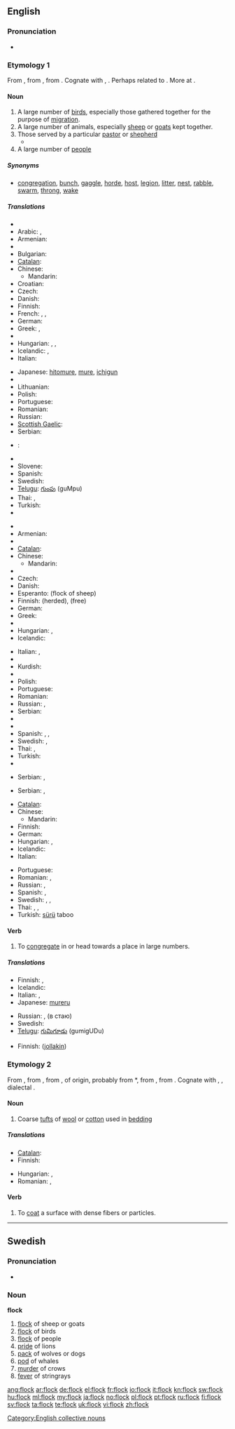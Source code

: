 ==English==

===Pronunciation===
* {{audio|en-us-flock.ogg|Audio (US)}}
*: {{rhymes|ɒk}}

===Etymology 1===
From {{etyl|enm}} {{term|flock||flock|lang=enm}}, from {{etyl|ang|en}} {{term|flocc||flock, company, troop|lang=ang}}, from {{proto|Germanic|flukkaz||flakka-|crowd, troop|lang=en}}. Cognate with {{gml}} {{term|vlocke||crowd, flock|lang=gml}}, {{non}} {{term|flokkr||crowd, troop, band, flock|lang=non}}. Perhaps related to {{ang}} {{term|folc||crowd, troop, band|lang=ang}}. More at {{l|en|folk}}.

====Noun====
{{en-noun}}

# A large number of [[bird]]s, especially those gathered together for the purpose of [[migration]].
# A large number of animals, especially [[sheep]] or [[goats]] kept together.
# Those served by a particular [[pastor]] or [[shepherd]]
#* {{quote-book
|year=1995
|author=Green Key Books
|title=God's Word to the Nations (John 10:16)
|url=http://gwt.scripturetext.com/john/10.htm
|passage=I also have other sheep that are not from this pen. I must lead them. They, too, will respond to my voice. So they will be one flock with one shepherd.
}}
# A large number of [[people]]

=====Synonyms=====
{{checksyns}}
* [[congregation]], [[bunch]], [[gaggle]], [[horde]], [[host]], [[legion]], [[litter]], [[nest]], [[rabble]], [[swarm]], [[throng]], [[wake]]

=====Translations=====
{{trans-top|group of birds}}
* {{trreq|Albanian}}
* Arabic: {{t|ar|أبابيل|m|tr=’abābīl}},  {{t-|ar|سرب|m|tr=sirb}}
* Armenian: {{t|hy|երամ|tr=eram}}
* {{trreq|Basque}}
* Bulgarian: {{t+|bg|ято|n}}
* [[Catalan]]: {{t|ca|bandada|f}}
* Chinese:
** Mandarin: {{t-|cmn|群|tr=qún|sc=Hani}}
* Croatian: {{t-|hr|jato|n}}
* Czech: {{t-|cs|hejno|n}}
* Danish: {{t|da|flok|c}}
* Finnish: {{t+|fi|parvi}}
* French: {{t+|fr|vol|m}}, {{t+|fr|bande|f}}, {{t+|fr|groupe|m}}
* German: {{t+|de|Schwarm|m}}
* Greek: {{t+|el|σμήνος|m|tr=smínos}}, {{t+|el|κοπάδι|n|tr=kopádi}}
* {{trreq|Hebrew}}
* Hungarian: {{t+|hu|sereg}}, {{t+|hu|raj}}, {{t+|hu|csapat}}
* Icelandic: {{t+|is|flokkur|m}}, {{t+|is|hópur|m}}
* Italian: {{t+|it|stormo|m}}
{{trans-mid}}
* Japanese: [[hitomure]], [[mure]], [[ichigun]]
* {{trreq|Kurdish}}
* Lithuanian: {{t-|lt|pulkas|f|xs=Lithuanian}}
* Polish: {{t+|pl|stado|n}}
* Portuguese: {{t+|pt|bando|m}}
* Romanian: {{t-|ro|stol|n}}
* Russian: {{t+|ru|стая|f|tr=stája}}
* [[Scottish Gaelic]]: {{t-|gd|ealt|f|xs=Scottish Gaelic}}
* Serbian: {{t-|sr|јато|n|sc=Cyrl}}
* {{ttbc|Serbo-Croatian}}: {{tø|sh|jato|xs=Serbo-Croatian}}
* {{trreq|Slovak}}
* Slovene: {{t-|sl|jata|f}}
* Spanish: {{t|es|bandada|f}}
* Swedish: {{t+|sv|flock|c}}
* [[Telugu]]: [[గుంపు]] (guMpu)
* Thai: {{t-|th|ฝูง|tr=fŏong}}, {{t-|th|หมู่|tr=mòo}}
* Turkish: {{t+|tr|sürü}}
* {{trreq|Vietnamese}}
{{trans-bottom}}

{{trans-top|group of sheep or goats}}
* {{trreq|Albanian}}
* Armenian: {{t-|hy|հոտ|tr=hot}}
* {{trreq|Basque}}
* [[Catalan]]: {{t-|ca|ramat|m}}
* Chinese:
** Mandarin: {{t-|cmn|群|tr=qún|sc=Hani}}
* {{trreq|Croatian}}
* Czech: {{t-|cs|stádo|n}}
* Danish: {{t|da|flok|c}}
* Esperanto: {{t-|eo|ŝafaro|xs=Esperanto}} (flock of sheep)
* Finnish: {{t-|fi|katras}} (herded), {{t+|fi|lauma}} (free)
* German: {{t+|de|Herde|f}}
* Greek: {{t+|el|κοπάδι|n|tr=kopádi}}
* {{trreq|Hebrew}}
* Hungarian: {{t+|hu|nyáj}}, {{t+|hu|falka}}
* Icelandic: {{t-|is|hjörð|f}}
{{trans-mid}}
* Italian: {{t+|it|branco|m}}, {{t+|it|gregge|m}}
* {{trreq|Japanese}}
* Kurdish: {{t+|ku|ڕان|sc=ku-Arab}}
* {{trreq|Lithuanian}}
* Polish: {{t+|pl|stado|n}}
* Portuguese: {{t|pt|rebanho|m}}
* Romanian: {{t-|ro|turmă|f}}
* Russian: {{t+|ru|стадо|n|tr=stádo}}, {{t+|ru|отара|f|tr=otára}}
* Serbian: {{t-|sr|стадо|n|tr=stado|sc=Cyrl}}
* {{trreq|Slovak}}
* {{trreq|Slovene}}
* Spanish: {{t+|es|hato|m}}, {{t+|es|manada|f}}, {{t-|es|rebaño|m}}
* Swedish: {{t+|sv|flock|c}},  {{t+|sv|hjord|c}}
* Thai: {{t-|th|ฝูง|tr=fŏong}}, {{t-|th|หมู่|tr=mòo}}
* Turkish: {{t+|tr|sürü}}
* {{trreq|Vietnamese}}
{{trans-bottom}}

{{trans-top|people served by a particular pastor}}
* Serbian: {{t-|sr|паства|f|sc=Cyrl}}, {{t-|sr|стадо|n|sc=Cyrl}}
{{trans-mid}}
{{trans-bottom}}

{{trans-top|group of people}}
* Serbian: {{t-|sr|пук|m|sc=Cyrl}}, {{t-|sr|светина|f|sc=Cyrl}}
{{trans-mid}}
{{trans-bottom}}


{{checktrans-top|translations to be checked}}
* [[Catalan]]: {{t-|ca|ramat|m}}
* Chinese:
** Mandarin: {{t-|cmn|群|tr=qún|sc=Hani}}
* Finnish: {{t+|fi|lauma}}
* German: {{t+|de|Herde|f}}
* Hungarian: {{t+|hu|sereg}}, {{t+|hu|tömeg}}
* Icelandic: {{t+|is|hópur|m}}
* Italian: {{t+|it|folla|f}}
{{checktrans-mid}}
* Portuguese: {{t|pt|rebanho|m}}
* Romanian: {{t|ro|ceată}}, {{t|ro|mulţime|f}}
* Russian: {{t+|ru|паства|f|tr=pástva}}, {{t+|ru|группа|f|tr=grúppa}}
* Spanish: {{t-|es|congregación|f}}, {{t+|es|muchedumbre|m}}
* Swedish: {{t+|sv|flock|c}}, {{t+|sv|hop}}, {{t+|sv|folkmassa}}
* Thai: {{t-|th|หมู่|tr=mòo}}, {{t-|th|ฝูง|tr=fŏong}}, {{t|th|เฮ|tr=hay}}
* Turkish: [[sürü]] taboo
{{checktrans-bottom}}

====Verb====
{{en-verb}}

# {{transitive}} To [[congregate]] in or head towards a place in large numbers.

=====Translations=====
{{trans-top|to congregate}}
* Finnish: {{t+|fi|kokoontua}}, {{t-|fi|kerääntyä}}
* Icelandic: {{t|is|hópast saman}}
* Italian: {{t-|it|affollarsi}},  {{t-|it|accalcarsi}}
* Japanese: [[mureru]]
{{trans-mid}}
* Russian: {{t|ru|стекаться}}, {{qualifier|somewhat}} {{t|ru|сбиваться}} (в стаю)
* Swedish: {{t|sv|flockas}}
* [[Telugu]]: [[గుమిగూడు]] (gumigUDu)
{{trans-bottom}}

{{trans-top|to coat}}
* Finnish: {{t-|fi|päällystää}} ([[jollakin]])
{{trans-mid}}
{{trans-bottom}}

===Etymology 2===
From {{etyl|enm}} {{term|flok||tuft of wool|lang=enm}}, from {{etyl|fro}} {{term|floc||tuft of wool|lang=fro}}, from {{etyl|LL.}} {{term|floccus||tuft of wool|lang=la}}, of {{etyl|gem}} origin, probably from {{etyl|frk}} *{{term||flokko|down, wool, flock|lang=frk}}, from {{proto|Germanic|flukkōn-||flukkan-||fluksōn-|down, flock|lang=en}}, from {{proto|Indo-European|plAwək-|hair, fibres, tuft|lang=en}}. Cognate with {{goh}} {{term|flocko||down|lang=goh}}, {{dum}} {{term|vlocke||flock|lang=dum}}, {{no}} dialectal {{term|flugsa||snowflake|lang=no}}.

====Noun====
{{en-noun}}

# Coarse [[tuft]]s of [[wool]] or [[cotton]] used in [[bedding]]

=====Translations=====
{{trans-top|tufts of wool or cotton}}
* [[Catalan]]: {{t+|ca|floc|m}}
* Finnish: {{t+|fi|vanu}}
{{trans-mid}}
* Hungarian: {{t-|hu|pihe}}, {{t|hu|pamat}}
* Romanian: {{t-|ro|scamă}},  {{t-|ro|floc}}
{{trans-bottom}}

====Verb====
{{en-verb}}

# {{transitive}} To [[coat]] a surface with dense fibers or particles.

[[Category:English collective nouns]]

----

==Swedish==

===Pronunciation===
* {{audio|Sv-en flock.ogg|audio}}

===Noun===
'''flock''' {{c}}
{{sv-noun-reg-ar}}

# [[flock]] of sheep or goats
# [[flock]] of birds
# [[flock]] of people
# [[pride]] of lions
# [[pack]] of wolves or dogs
# [[pod]] of whales
# [[murder]] of crows
# [[fever]] of stringrays

[[ang:flock]]
[[ar:flock]]
[[de:flock]]
[[el:flock]]
[[fr:flock]]
[[io:flock]]
[[it:flock]]
[[kn:flock]]
[[sw:flock]]
[[hu:flock]]
[[ml:flock]]
[[my:flock]]
[[ja:flock]]
[[no:flock]]
[[pl:flock]]
[[pt:flock]]
[[ru:flock]]
[[fi:flock]]
[[sv:flock]]
[[ta:flock]]
[[te:flock]]
[[uk:flock]]
[[vi:flock]]
[[zh:flock]]